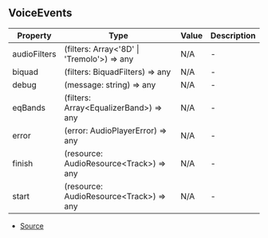 ## VoiceEvents


| Property | Type | Value | Description |
| ----------- | ----------- | ----------- | ----------- |
| audioFilters | (filters: Array\<'8D' \| 'Tremolo'>) => any | N/A | - |
| biquad | (filters: BiquadFilters) => any | N/A | - |
| debug | (message: string) => any | N/A | - |
| eqBands | (filters: Array\<EqualizerBand>) => any | N/A | - |
| error | (error: AudioPlayerError) => any | N/A | - |
| finish | (resource: AudioResource\<Track>) => any | N/A | - |
| start | (resource: AudioResource\<Track>) => any | N/A | - |


- [Source](https://github.com/Androz2091/discord-player/blob/0ea7a3e/packages/discord-player/src/VoiceInterface/StreamDispatcher.ts#L35)